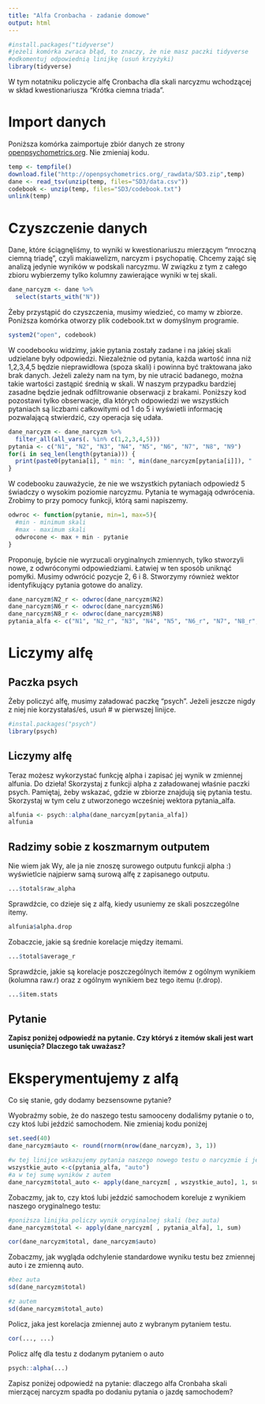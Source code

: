 ```yaml
---
title: "Alfa Cronbacha - zadanie domowe"
output: html
---
```


```r
#install.packages("tidyverse")
#jeżeli komórka zwraca błąd, to znaczy, że nie masz paczki tidyverse
#odkomentuj odpowiednią linijkę (usuń krzyżyki)
library(tidyverse)
```
W tym notatniku policzycie alfę Cronbacha dla skali narcyzmu wchodzącej w skład kwestionariusza "Krótka ciemna triada".

# Import danych

Poniższa komórka zaimportuje zbiór danych ze strony [openpsychometrics.org](https://openpsychometrics.org/_rawdata/). Nie zmieniaj kodu.

```r
temp <- tempfile()
download.file("http://openpsychometrics.org/_rawdata/SD3.zip",temp)
dane <- read_tsv(unzip(temp, files="SD3/data.csv"))
codebook <- unzip(temp, files="SD3/codebook.txt")
unlink(temp)
```

# Czyszczenie danych

Dane, które ściągnęliśmy, to wyniki w kwestionariuszu mierzącym "mroczną ciemną triadę", czyli makiawelizm, narcyzm i psychopatię. Chcemy zająć się analizą jedynie wyników w podskali narcyzmu. W związku z tym z całego zbioru wybierzemy tylko kolumny zawierające wyniki w tej skali.

```r
dane_narcyzm <- dane %>%
  select(starts_with("N"))
```

Żeby przystąpić do czyszczenia, musimy wiedzieć, co mamy w zbiorze. Poniższa komórka otworzy plik codebook.txt w domyślnym programie. 

```r
system2("open", codebook)
```

W coodebooku widzimy, jakie pytania zostały zadane i na jakiej skali udzielane były odpowiedzi. Niezależnie od pytania, każda wartość inna niż 1,2,3,4,5 będzie nieprawidłowa (spoza skali) i powinna być traktowana jako brak danych. Jeżeli zależy nam na tym, by nie utracić badanego, można takie wartości zastąpić średnią w skali. W naszym przypadku bardziej zasadne będzie jednak odfiltrowanie obserwacji z brakami. Poniższy kod pozostawi tylko obserwacje, dla których odpowiedzi we wszystkich pytaniach są liczbami całkowitymi od 1 do 5 i wyświetli informację pozwalającą stwierdzić, czy operacja się udała.

```r
dane_narcyzm <- dane_narcyzm %>%
  filter_all(all_vars(. %in% c(1,2,3,4,5)))
pytania <- c("N1", "N2", "N3", "N4", "N5", "N6", "N7", "N8", "N9")
for(i in seq_len(length(pytania))) {
  print(paste0(pytania[i], " min: ", min(dane_narcyzm[pytania[i]]), "   max: ", max(dane_narcyzm[pytania[i]])))
}
```
W codebooku zauważycie, że nie we wszystkich pytaniach odpowiedź 5 świadczy o wysokim poziomie narcyzmu. Pytania te wymagają odwrócenia. Zrobimy to przy pomocy funkcji, którą sami napiszemy. 

```r
odwroc <- function(pytanie, min=1, max=5){
  #min - minimum skali
  #max - maximum skali
  odwrocone <- max + min - pytanie
}
```

Proponuję, byście nie wyrzucali oryginalnych zmiennych, tylko stworzyli nowe, z odwróconymi odpowiedziami. Łatwiej w ten sposób uniknąć pomyłki. Musimy odwrócić pozycje 2, 6 i 8. Stworzymy również wektor identyfikujący pytania gotowe do analizy.

```r
dane_narcyzm$N2_r <- odwroc(dane_narcyzm$N2)
dane_narcyzm$N6_r <- odwroc(dane_narcyzm$N6)
dane_narcyzm$N8_r <- odwroc(dane_narcyzm$N8)
pytania_alfa <- c("N1", "N2_r", "N3", "N4", "N5", "N6_r", "N7", "N8_r", "N9")
```

# Liczymy alfę

## Paczka psych

Żeby policzyć alfę, musimy załadować paczkę "psych". Jeżeli jeszcze nigdy z niej nie korzystałaś/eś, usuń # w pierwszej linijce.

```r
#instal.packages("psych")
library(psych)
```

## Liczymy alfę

Teraz możesz wykorzystać funkcję alpha i zapisać jej wynik w zmiennej alfunia. Do dzieła! Skorzystaj z funkcji alpha z załadowanej właśnie paczki psych. Pamiętaj, żeby wskazać, gdzie w zbiorze znajdują się pytania testu. Skorzystaj w tym celu z utworzonego wcześniej wektora pytania_alfa. 

```r
alfunia <- psych::alpha(dane_narcyzm[pytania_alfa])
alfunia
```

## Radzimy sobie z koszmarnym outputem

Nie wiem jak Wy, ale ja nie znoszę surowego outputu funkcji alpha :) wyświetlcie najpierw samą surową alfę z zapisanego outputu.

```r
...$total$raw_alpha
```

Sprawdźcie, co dzieje się z alfą, kiedy usuniemy ze skali poszczególne itemy. 

```r
alfunia$alpha.drop
```

Zobaczcie, jakie są średnie korelacje między itemami.

```r
...$total$average_r
```

Sprawdźcie, jakie są korelacje poszczególnych itemów z ogólnym wynikiem (kolumna raw.r) oraz z ogólnym wynikiem bez tego itemu (r.drop).

```r
...$item.stats
```


## Pytanie

**Zapisz poniżej odpowiedź na pytanie. Czy któryś z itemów skali jest wart usunięcia? Dlaczego tak uważasz?**

# Eksperymentujemy z alfą

Co się stanie, gdy dodamy bezsensowne pytanie?

Wyobraźmy sobie, że do naszego testu samooceny dodaliśmy pytanie o to, czy ktoś lubi jeździć samochodem. Nie zmieniaj kodu poniżej

```r
set.seed(40)
dane_narcyzm$auto <- round(rnorm(nrow(dane_narcyzm), 3, 1))

#w tej linijce wskazujemy pytania naszego nowego testu o narcyzmie i jeżdżeniu autem
wszystkie_auto <-c(pytania_alfa, "auto")
#a w tej sumę wyników z autem
dane_narcyzm$total_auto <- apply(dane_narcyzm[ , wszystkie_auto], 1, sum)
```

Zobaczmy, jak to, czy ktoś lubi jeździć samochodem koreluje z wynikiem naszego oryginalnego testu:

```r
#poniższa linijka policzy wynik oryginalnej skali (bez auta)
dane_narcyzm$total <- apply(dane_narcyzm[ , pytania_alfa], 1, sum)

cor(dane_narcyzm$total, dane_narcyzm$auto)
```

Zobaczmy, jak wygląda odchylenie standardowe wyniku testu bez zmiennej auto i ze zmienną auto. 

```r
#bez auta
sd(dane_narcyzm$total)

#z autem
sd(dane_narcyzm$total_auto)
```

Policz, jaka jest korelacja zmiennej auto z wybranym pytaniem testu. 

```r
cor(..., ...)
```

Policz alfę dla testu z dodanym pytaniem o auto

```r
psych::alpha(...)
```


Zapisz poniżej odpowiedź na pytanie: dlaczego alfa Cronbaha skali mierzącej narcyzm spadła po dodaniu pytania o jazdę  samochodem?